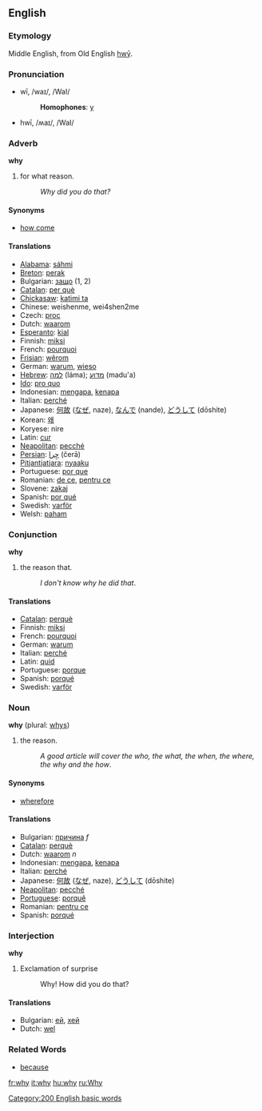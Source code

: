 ==English==
===Etymology===
Middle English, from Old English [[hwy|hwȳ]].
===Pronunciation===
*wī, /waɪ/, /WaI/
*:'''Homophones''': [[y]]
*hwī, /ʍaɪ/, /WaI/

===Adverb===

'''why'''

#for what reason.
#:''Why did you do that?''

====Synonyms====
*[[how come]]

==== Translations ====
*[[Alabama]]: [[sáhmi]]
*[[Breton]]: [[perak]]
*Bulgarian: [[защо]] (1, 2)
*[[Catalan]]: [[per què]]
*[[Chickasaw]]: [[katimi ta]]
*Chinese: weishenme, wei4shen2me
*Czech: [[proc]]
*Dutch: [[waarom]]
*[[Esperanto]]: [[kial]]
*Finnish: [[miksi]]
*French: [[pourquoi]]
*[[Frisian]]: [[wêrom]]
*German: [[warum]], [[wieso]]
*[[Hebrew]]: [[למה]] (láma); [[מדוע]] (madu'a)
*[[Ido]]: [[pro quo]]
*Indonesian: [[mengapa]], [[kenapa]]
*Italian: [[perché]]
*Japanese: [[何故]] ([[なぜ]], naze), [[なんで]] (nande), [[どうして]] (dōshite)
*Korean: [[왜]]
*Koryese: nire
*Latin: [[cur]]
*[[Neapolitan]]: [[pecché]]
*[[Persian]]: [[چِرا]] (čerā)
*[[Pitjantjatjara]]: [[nyaaku]]
*Portuguese: [[por que]]
*Romanian: [[de ce]], [[pentru ce]]
*Slovene: [[zakaj]]
*Spanish: [[por qué]]
*Swedish: [[varför]]
*Welsh: [[paham]]

===Conjunction===

'''why'''

#the reason that.
#:''I don't know why he did that''.

==== Translations ====
*[[Catalan]]: [[perquè]]
*Finnish: [[miksi]]
*French: [[pourquoi]]
*German: [[warum]]
*Italian: [[perché]]
*Latin: [[quid#Latin|quid]]
*Portuguese: [[porque]]
*Spanish: [[porqué]]
*Swedish: [[varför]]

===Noun===

'''why''' (plural: [[whys]])

#the reason.
#:''A good article will cover the who, the what, the when, the where, the why and the how''.

====Synonyms====
*[[wherefore]]

==== Translations ====
*Bulgarian: [[причина]] ''f''
*[[Catalan]]: [[perquè]]
*Dutch: [[waarom]] ''n''
*Indonesian: [[mengapa]], [[kenapa]]
*Italian: [[perché]]
*Japanese: [[何故]] ([[なぜ]], naze), [[どうして]] (dōshite)
*[[Neapolitan]]: [[pecché]]
*[[Portuguese]]: [[porquê]]
*Romanian: [[pentru ce]] 
*Spanish: [[porqué]]

===Interjection===

'''why'''

#Exclamation of surprise
#:Why! How did you do that?

==== Translations ====
*Bulgarian: [[ей]], [[хей]]
*Dutch: [[wel]]

===Related Words===
*[[because]]

[[Category:200 English basic words]]

[[fr:why]]
[[it:why]]
[[hu:why]]
[[ru:Why]]